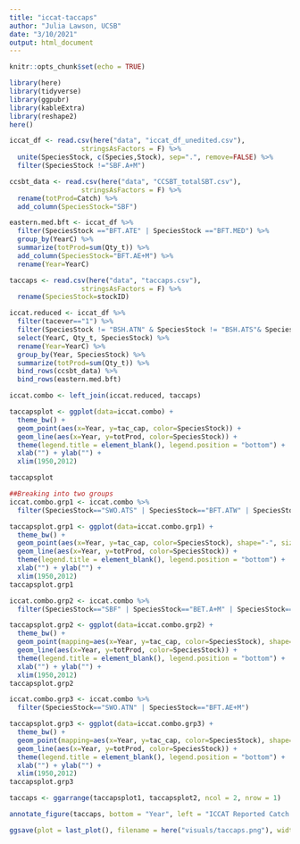 ```yaml
---
title: "iccat-taccaps"
author: "Julia Lawson, UCSB"
date: "3/10/2021"
output: html_document
---
```


```r
knitr::opts_chunk$set(echo = TRUE)

library(here)
library(tidyverse)
library(ggpubr)
library(kableExtra)
library(reshape2)
here()

iccat_df <- read.csv(here("data", "iccat_df_unedited.csv"),
                  stringsAsFactors = F) %>% 
  unite(SpeciesStock, c(Species,Stock), sep=".", remove=FALSE) %>% 
  filter(SpeciesStock !="SBF.A+M")

ccsbt_data <- read.csv(here("data", "CCSBT_totalSBT.csv"),
                  stringsAsFactors = F) %>% 
  rename(totProd=Catch) %>% 
  add_column(SpeciesStock="SBF")

eastern.med.bft <- iccat_df %>% 
  filter(SpeciesStock =="BFT.ATE" | SpeciesStock =="BFT.MED") %>% 
  group_by(YearC) %>% 
  summarize(totProd=sum(Qty_t)) %>% 
  add_column(SpeciesStock="BFT.AE+M") %>% 
  rename(Year=YearC)

```

```r
taccaps <- read.csv(here("data", "taccaps.csv"),
                  stringsAsFactors = F) %>% 
  rename(SpeciesStock=stockID)

iccat.reduced <- iccat_df %>% 
  filter(tacever=="1") %>% 
  filter(SpeciesStock != "BSH.ATN" & SpeciesStock != "BSH.ATS"& SpeciesStock != "YFT.ATE"& SpeciesStock != "YFT.ATW"& SpeciesStock != "SWO.MED"& SpeciesStock != "WHM.A+M"& SpeciesStock != "BUM.A+M") %>% 
  select(YearC, Qty_t, SpeciesStock) %>% 
  rename(Year=YearC) %>% 
  group_by(Year, SpeciesStock) %>% 
  summarize(totProd=sum(Qty_t)) %>% 
  bind_rows(ccsbt_data) %>% 
  bind_rows(eastern.med.bft)

iccat.combo <- left_join(iccat.reduced, taccaps)

taccapsplot <- ggplot(data=iccat.combo) +
  theme_bw() +
  geom_point(aes(x=Year, y=tac_cap, color=SpeciesStock)) +
  geom_line(aes(x=Year, y=totProd, color=SpeciesStock)) +
  theme(legend.title = element_blank(), legend.position = "bottom") +
  xlab("") + ylab("") +
  xlim(1950,2012)

taccapsplot

##Breaking into two groups
iccat.combo.grp1 <- iccat.combo %>% 
  filter(SpeciesStock=="SWO.ATS" | SpeciesStock=="BFT.ATW" | SpeciesStock=="ALB.ATN" )

taccapsplot.grp1 <- ggplot(data=iccat.combo.grp1) +
  theme_bw() +
  geom_point(aes(x=Year, y=tac_cap, color=SpeciesStock), shape="-", size=8) +
  geom_line(aes(x=Year, y=totProd, color=SpeciesStock)) +
  theme(legend.title = element_blank(), legend.position = "bottom") +
  xlab("") + ylab("") +
  xlim(1950,2012)
taccapsplot.grp1

iccat.combo.grp2 <- iccat.combo %>% 
  filter(SpeciesStock=="SBF" | SpeciesStock=="BET.A+M" | SpeciesStock=="ALB.ATS")

taccapsplot.grp2 <- ggplot(data=iccat.combo.grp2) +
  theme_bw() +
  geom_point(mapping=aes(x=Year, y=tac_cap, color=SpeciesStock), shape="-", size=8) +
  geom_line(aes(x=Year, y=totProd, color=SpeciesStock)) +
  theme(legend.title = element_blank(), legend.position = "bottom") +
  xlab("") + ylab("") +
  xlim(1950,2012)
taccapsplot.grp2

iccat.combo.grp3 <- iccat.combo %>% 
  filter(SpeciesStock=="SWO.ATN" | SpeciesStock=="BFT.AE+M")

taccapsplot.grp3 <- ggplot(data=iccat.combo.grp3) +
  theme_bw() +
  geom_point(mapping=aes(x=Year, y=tac_cap, color=SpeciesStock), shape="-", size=8) +
  geom_line(aes(x=Year, y=totProd, color=SpeciesStock)) +
  theme(legend.title = element_blank(), legend.position = "bottom") +
  xlab("") + ylab("") +
  xlim(1950,2012)
taccapsplot.grp3
```


```r
taccaps <- ggarrange(taccapsplot1, taccapsplot2, ncol = 2, nrow = 1)

annotate_figure(taccaps, bottom = "Year", left = "ICCAT Reported Catch (mt)")

ggsave(plot = last_plot(), filename = here("visuals/taccaps.png"), width = 12, height = 4)

```